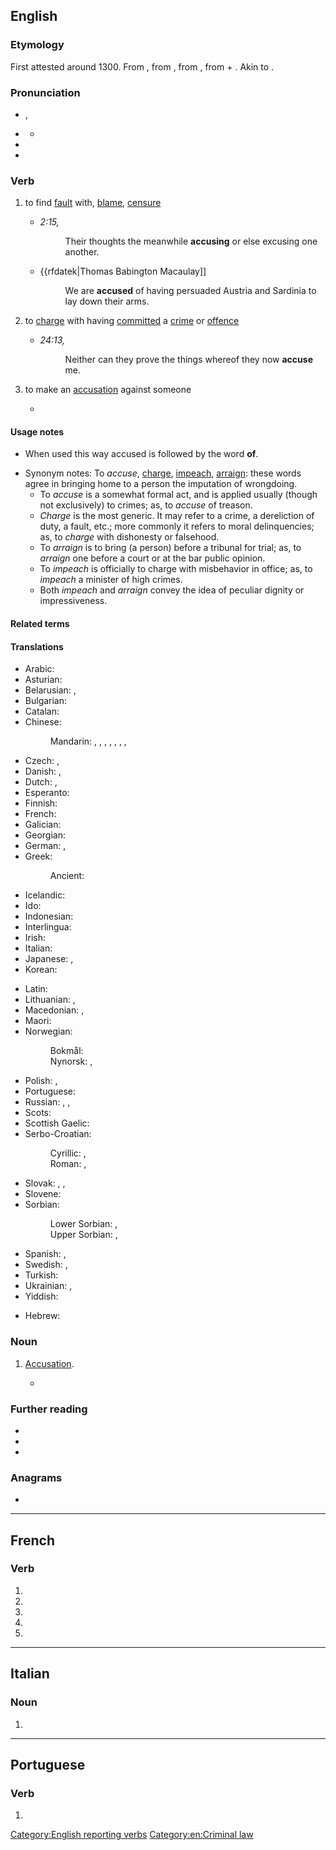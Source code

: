 {{also|accusé}}
==English==
{{Webster 1913}}

===Etymology===
First attested around 1300. From {{inh|en|enm|acusen}}, from {{der|en|fro|acuser}}, from {{der|en|la|accūsō||to call to account, accuse}}, from {{m|la|ad|t=to}} + {{m|la|causa|t=cause, lawsuit, reason}}. Akin to {{m|en|cause}}.

===Pronunciation===
* {{a|RP}} {{enPR|əkyo͞ozʹ}}, {{IPA|en|/əˈkjuːz/}}
* {{a|US}} {{IPA|en|/əˈkjuz/}}
** {{audio|en|En-us-accuse.ogg|Audio (US)}}
* {{rhymes|en|uːz}}
* {{hyphenation|en|ac|cuse}}

===Verb===
{{en-verb|accus}}

# {{lb|en|transitive}} to find [[fault]] with, [[blame]], [[censure]]
#* {{rfdatek|en|Bible}} ''{{w|Epistle to the Romans}} 2:15,''
#*: Their thoughts the meanwhile '''accusing''' or else excusing one another.
#* {{rfdatek|Thomas Babington Macaulay]]
#*: We are '''accused''' of having persuaded Austria and Sardinia to lay down their arms.
# {{lb|en|transitive|law}} to [[charge]] with having [[commit]]ted a [[crime]] or [[offence]]
#* {{rfdatek|en|Bible}} ''{{w|Acts of the Apostles}} 24:13,''
#*: Neither can they prove the things whereof they now '''accuse''' me.
#: {{ux|en|For the U.S. President to be impeached, he must be '''accused''' of a high crime or misdemeanor.}}
#: {{syn|en|charge|indict|impeach|arraign}}
# {{lb|en|intransitive}} to make an [[accusation]] against someone
#* {{quote-journal|en|date=2013-06-08| volume=407| issue=8839| page=55| magazine={{w|The Economist}}| title=[http://www.economist.com/news/business/21579011-president-proposes-new-round-intellectual-property-reform-obama-goes-troll-hunting Obama goes troll-hunting]| passage=According to this saga of intellectual-property misanthropy, these creatures [patent trolls] roam the business world, buying up patents and then using them to demand extravagant payouts from companies they '''accuse''' of infringing them. Often, their victims pay up rather than face the costs of a legal battle.}}
#: {{syn|en|blame|censure|reproach|criminate}}

====Usage notes====
* {{sense|legal}} When used this way accused is followed by the word '''of'''.
* Synonym notes: To ''accuse'', [[charge]], [[impeach]], [[arraign]]: these words agree in bringing home to a person the imputation of wrongdoing.
** To ''accuse'' is a somewhat formal act, and is applied usually (though not exclusively) to crimes; as, to ''accuse'' of treason.
** ''Charge'' is the most generic. It may refer to a crime, a dereliction of duty, a fault, etc.; more commonly it refers to moral delinquencies; as, to ''charge'' with dishonesty or falsehood.
** To ''arraign'' is to bring (a person) before a tribunal for trial; as, to ''arraign'' one before a court or at the bar public opinion.
** To ''impeach'' is officially to charge with misbehavior in office; as, to ''impeach'' a minister of high crimes.
** Both ''impeach'' and ''arraign'' convey the idea of peculiar dignity or impressiveness.

====Related terms====
{{rel3|en
|accusable
|accusation
|accusative
|accusatory
|accuser
|excuse
|recuse
|ruse}}

====Translations====
{{trans-top|attribute blame to someone}}
* Arabic: {{t|ar|اِتَّهَمَ}}
* Asturian: {{t|ast|acusar}}
* Belarusian: {{t|be|абвінава́чваць|impf}}, {{t|be|абвінава́ціць|pf}}
* Bulgarian: {{t+|bg|обвиня́вам|impf}}
* Catalan: {{t+|ca|acusar}}
* Chinese:
*: Mandarin: {{t+|cmn|指責}}, {{t+|cmn|指责|tr=zhǐzé}}, {{t+|cmn|控告|tr=kònggào}}, {{t+|cmn|譴責}}, {{t+|cmn|谴责|tr=qiǎnzhé}}, {{t+|cmn|指控|tr=zhǐkòng}}, {{t+|cmn|控訴}}, {{t+|cmn|控诉|tr=kòngsù}}
* Czech: {{t+|cs|obviňovat|impf}}, {{t+|cs|obvinit|pf}}
* Danish: {{t+|da|beskylde}}, {{t+|da|anklage}}
* Dutch: {{t+|nl|beschuldigen}}, {{t+|nl|aanklagen}}
* Esperanto: {{t|eo|akuzi}}
* Finnish: {{t+|fi|syyttää}}
* French: {{t+|fr|accuser}}
* Galician: {{t|gl|acusar}}
* Georgian: {{t|ka|დაბრალება}}
* German: {{t+|de|beschuldigen}}, {{t+|de|anklagen}}
* Greek:
*: Ancient: {{t|grc|κατηγορέω}}
* Icelandic: {{t+|is|kæra}}
* Ido: {{t+|io|akuzar}}
* Indonesian: {{t+|id|tuduh|alt=menuduh}}
* Interlingua: {{t|ia|accusar}}
* Irish: {{t|ga|coirigh}}
* Italian: {{t+|it|accusare}}
* Japanese: {{t+|ja|問う|tr=とう, tou}}, {{t|ja|着せる|tr=きせる, kiseru}}
* Korean: {{t+|ko|고소하다}}
{{trans-mid}}
* Latin: {{t+|la|accūsō}}
* Lithuanian: {{t+|lt|apkaltinti}}, {{t+|lt|kaltinti}}
* Macedonian: {{t|mk|обвинува|impf}}, {{t|mk|обвини|pf}}
* Maori: {{t|mi|whakapae}}
* Norwegian:
*: Bokmål: {{t+|no|beskylde}}
*: Nynorsk: {{t|nn|skulde}}, {{t|nn|skylde}}
* Polish: {{t+|pl|oskarżać|impf}}, {{t+|pl|oskarżyć|pf}}
* Portuguese: {{t+|pt|acusar}}
* Russian: {{t+|ru|вини́ть|impf}}, {{t+|ru|обвиня́ть|impf}}, {{t+|ru|обвини́ть|pf}}
* Scots: {{t|sco|wyte}}
* Scottish Gaelic: {{t|gd|cuir às leth}}
* Serbo-Croatian:
*: Cyrillic: {{t|sh|опту́жити|pf}}, {{t|sh|окри́вити|pf}}
*: Roman: {{t+|sh|optúžiti|pf}}, {{t+|sh|okríviti|pf}}
* Slovak: {{t|sk|obviňovať|impf}}, {{t|sk|obviniť|pf}}, {{t|sk|obžalovať|pf}}
* Slovene: {{t|sl|obtožiti}}
* Sorbian:
*: Lower Sorbian: {{t|dsb|do winy dawaś|impf}}, {{t|dsb|do winy daś|pf}}
*: Upper Sorbian: {{t|hsb|wobwinować|impf}}, {{t|hsb|wobwinić|pf}}
* Spanish: {{t+|es|acusar}}, {{t+|es|denunciar}}
* Swedish: {{t+|sv|anklaga}}, {{t+|sv|beskylla}}
* Turkish: {{t+|tr|suçlamak}}
* Ukrainian: {{t|uk|звинува́чувати|impf}}, {{t|uk|звинува́тити|pf}}
* Yiddish: {{t|yi|באַשולדיקן}}
{{trans-bottom}}

{{checktrans-top}}
* Hebrew: {{t-check|he|להאשים|tr=le'haashym}}
{{trans-mid}}
{{trans-bottom}}

===Noun===
{{en-noun|-}}

# {{lb|en|obsolete}} [[accusation|Accusation]].
#* {{quote-book
|en
|year=c. 1596–1599
|first=William
|last=Shakespeare
|authorlink=William Shakespeare
|title={{w|Henry IV, Part 2}}
|section=act 3, scene 1
|lines=158–160
|passage=And dogged York, that reaches at the moon, / Whose overweening arm I have plucked back, / By false '''accuse''' doth level at my life.
}}

===Further reading===
* {{R:Webster 1913}}
* {{R:Century 1911}}
* {{R:OneLook}}

[[Category:English reporting verbs]]
[[Category:en:Criminal law]]

===Anagrams===
* {{anagrams|en|a=accesu|cuecas}}

----

==French==

===Verb===
{{head|fr|verb form}}

# {{inflection of|fr|accuser||1|s|pres|indc}}
# {{inflection of|fr|accuser||3|s|pres|indc}}
# {{inflection of|fr|accuser||1|s|pres|subj}}
# {{inflection of|fr|accuser||3|s|pres|subj}}
# {{inflection of|fr|accuser||2|s|impr}}

----

==Italian==

===Noun===
{{head|it|noun plural form|g=f}}

# {{plural of|it|accusa}}

----

==Portuguese==

===Verb===
{{head|pt|verb form}}

# {{pt-verb-form-of|accusar}}